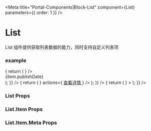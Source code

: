 
<Meta title="Portal-Components|Block-List" component={List} parameters={{ order: 1 }} />

# List

List 组件提供获取列表数据的能力，同时支持自定义列表项

### example

<Preview withSource="open">
    <Story name="简单列表">
        <App>
            <List resource="1" />
        </App>
    </Story>
</Preview>

<Preview withSource="open">
    <Story name="基础列表1">
        <App>
            <List
                resource="1"
                renderItem={(item) => {
                    return (
                        <List.Item>
                            <List.Item.Meta
                                title={item.title}
                                avatar={
                                    <span
                                        style={{
                                            width: 9,
                                            height: 9,
                                            border: '2px solid #39678d',
                                            borderRadius: '50%',
                                            display: 'inline-block',
                                            verticalAlign: 'middle'
                                        }}
                                    />
                                }
                            />
                            <div
                                style={{
                                    lineHeight: '30px',
                                    color: '#898989'
                                }}
                            >
                                {item.publishDate}
                            </div>
                        </List.Item>
                    );
                }}
            />
        </App>
    </Story>
</Preview>

<Preview withSource="open">
    <Story name="基础列表2">
        <App>
            <List
                resource="1"
                renderItem={(item) => {
                    return (
                        <List.Item>
                            <List.Item.Meta
                                title={item.title}
                                secondary={item.publishDate}
                                description={item.content.substr(0, 100)}
                                avatar={
                                    <Picture
                                        fallback={null}
                                        style={{
                                            width: 260,
                                            height: 160
                                        }}
                                    />
                                }
                                actions={
                                    <a
                                        style={{
                                            marginLeft: 10,
                                            textDecoration: 'none',
                                            color: '#0002'
                                        }}
                                        href="http://www.baidu.com"
                                    >
                                        查看详情
                                    </a>
                                }
                            />
                        </List.Item>
                    );
                }}
            />
        </App>
    </Story>
</Preview>

<Preview withSource="open">
    <Story name="基础列表3">
        <App>
            <List
                resource="1"
                renderItem={(item) => {
                    return (
                        <List.Item
                            extra={
                                <Picture
                                    style={{
                                        width: 260,
                                        height: 160
                                    }}
                                    source={item.imgSrc}
                                />
                            }
                        >
                            <List.Item.Meta
                                title={item.title}
                                secondary={item.publishDate}
                                description={item.content.substr(0, 100)}
                            />
                        </List.Item>
                    );
                }}
            />
        </App>
    </Story>
</Preview>

### List Props

<Props of={List} />

### List.Item Props

<Props of={List.Item} />

### List.Item.Meta Props

<Props of={List.Item.Meta} />
